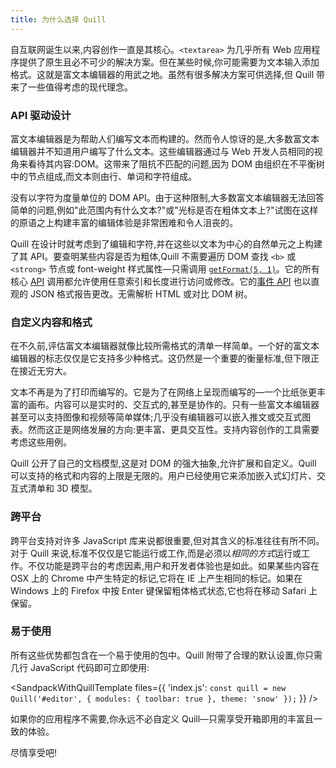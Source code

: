 ```yaml
---
title: 为什么选择 Quill
---
```


自互联网诞生以来,内容创作一直是其核心。`<textarea>` 为几乎所有 Web 应用程序提供了原生且必不可少的解决方案。但在某些时候,你可能需要为文本输入添加格式。这就是富文本编辑器的用武之地。虽然有很多解决方案可供选择,但 Quill 带来了一些值得考虑的现代理念。


### API 驱动设计

富文本编辑器是为帮助人们编写文本而构建的。然而令人惊讶的是,大多数富文本编辑器并不知道用户编写了什么文本。这些编辑器通过与 Web 开发人员相同的视角来看待其内容:DOM。这带来了阻抗不匹配的问题,因为 DOM 由组织在不平衡树中的节点组成,而文本则由行、单词和字符组成。

没有以字符为度量单位的 DOM API。由于这种限制,大多数富文本编辑器无法回答简单的问题,例如"此范围内有什么文本?"或"光标是否在粗体文本上?"试图在这样的原语之上构建丰富的编辑体验是非常困难和令人沮丧的。

Quill 在设计时就考虑到了编辑和字符,并在这些以文本为中心的自然单元之上构建了其 API。要查明某些内容是否为粗体,Quill 不需要遍历 DOM 查找 `<b>` 或 `<strong>` 节点或 font-weight 样式属性&mdash;只需调用 [`getFormat(5, 1)`](/docs/api/#getformat)。它的所有核心 [API](/docs/api) 调用都允许使用任意索引和长度进行访问或修改。它的[事件 API](/docs/api/#events) 也以直观的 JSON 格式报告更改。无需解析 HTML 或对比 DOM 树。


### 自定义内容和格式

在不久前,评估富文本编辑器就像比较所需格式的清单一样简单。一个好的富文本编辑器的标志仅仅是它支持多少种格式。这仍然是一个重要的衡量标准,但下限正在接近无穷大。

文本不再是为了打印而编写的。它是为了在网络上呈现而编写的&mdash;一个比纸张更丰富的画布。内容可以是实时的、交互式的,甚至是协作的。只有一些富文本编辑器甚至可以支持图像和视频等简单媒体;几乎没有编辑器可以嵌入推文或交互式图表。然而这正是网络发展的方向:更丰富、更具交互性。支持内容创作的工具需要考虑这些用例。

Quill 公开了自己的文档模型,这是对 DOM 的强大抽象,允许扩展和自定义。Quill 可以支持的格式和内容的上限是无限的。用户已经使用它来添加嵌入式幻灯片、交互式清单和 3D 模型。


### 跨平台

跨平台支持对许多 JavaScript 库来说都很重要,但对其含义的标准往往有所不同。对于 Quill 来说,标准不仅仅是它能运行或工作,而是必须以*相同的方式*运行或工作。不仅功能是跨平台的考虑因素,用户和开发者体验也是如此。如果某些内容在 OSX 上的 Chrome 中产生特定的标记,它将在 IE 上产生相同的标记。如果在 Windows 上的 Firefox 中按 Enter 键保留粗体格式状态,它也将在移动 Safari 上保留。


### 易于使用

所有这些优势都包含在一个易于使用的包中。Quill 附带了合理的默认设置,你只需几行 JavaScript 代码即可立即使用:

<SandpackWithQuillTemplate
  files={{
    'index.js': `
const quill = new Quill('#editor', {
  modules: { toolbar: true },
  theme: 'snow'
});
`
  }}
/>

如果你的应用程序不需要,你永远不必自定义 Quill&mdash;只需享受开箱即用的丰富且一致的体验。

尽情享受吧!
